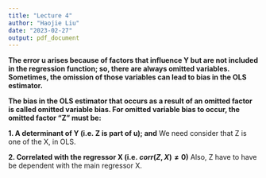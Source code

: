 ```yaml
---
title: "Lecture 4"
author: "Haojie Liu"
date: "2023-02-27"
output: pdf_document
---
```


**The error u arises because of factors that influence Y but are not included in the regression function; so, there are always omitted variables.**
**Sometimes, the omission of those variables can lead to bias in the OLS estimator.**


**The bias in the OLS estimator that occurs as a result of an omitted factor is called omitted variable bias. For omitted variable bias to occur, the omitted factor “Z” must be:**

**1. A determinant of Y (i.e. Z is part of u); and**
We need consider that Z is one of the X, in OLS.

**2. Correlated with the regressor X (i.e. $corr(Z,X) \ne 0$)**
Also, Z have to have be dependent with the main regressor X.

